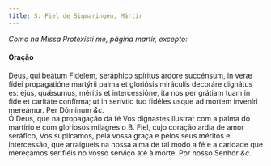 ```yaml
---
title: S. Fiel de Sigmaringen, Mártir
---
```



<em>Como na Missa Protexísti me, página martir, excepto:</em>

<h4 class="text-center">Oração</h4>
<div class="container-fluid">
<div class="row">
<div class="col-6 dropcaps text-justify">
Deus, qui beátum Fidelem, seráphico spíritus ardore succénsum, in veræ fídei propagatióne martýrii palma et gloriósis miráculis decoráre dignátus es: ejus, quǽsumus, méritis et intercessióne, ita nos per grátiam tuam in fide et caritáte confírma; ut in serívtio tuo fidéles usque ad mortem inveníri mereámur. Per Dóminum <em>&c.</em>
</div>
<div class="col-6 dropcaps text-justify">
Ó Deus, que na propagação da fé Vos dignastes ilustrar com a palma do martírio e com gloriosos milagres o B. Fiel, cujo coração ardia de amor seráfico, Vos suplicamos, pela vossa graça e pelos seus méritos e intercessão, que arraigueis na nossa alma de tal modo a fé e a caridade que mereçamos ser fiéis no vosso serviço até à morte. Por nosso Senhor <em>&c.</em>
</div>
</div>
</div>
